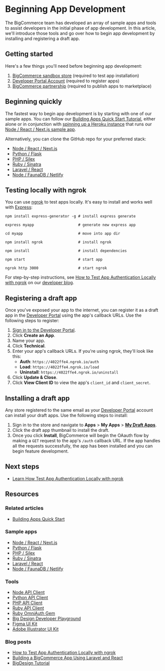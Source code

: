 # Beginning App Development



The BigCommerce team has developed an array of sample apps and tools to assist developers in the initial phase of app development. In this article, we'll introduce those tools and go over how to begin app development by installing and registering a draft app.

## Getting started
Here's a few things you'll need before beginning app development:
1. [BigCommerce sandbox store](/api-docs/partner/getting-started/create-a-sandbox-store) (required to test app installation)
2. [Developer Portal Account](https://devtools.bigcommerce.com/) (required to register apps)
3. [BigCommerce partnership](https://www.bigcommerce.com/partners/) (required to publish apps to marketplace)

## Beginning quickly
The fastest way to begin app development is by starting with one of our sample apps. You can follow our [Building Apps Quick Start Tutorial](/api-docs/apps/quick-start), either alone or in conjunction with [spinning up a Heroku instance](https://heroku.com/deploy?template=https://github.com/bigcommerce/sample-app-nodejs) that runs our [Node / React / Next.js sample app](https://github.com/bigcommerce/sample-app-nodejs/).  

Alternatively, you can clone the GitHub repo for your preferred stack:

* [Node / React / Next.js](https://github.com/bigcommerce/sample-app-nodejs/)
* [Python / Flask](https://github.com/bigcommerce/hello-world-app-python-flask)
* [PHP / Silex](https://github.com/bigcommerce/hello-world-app-php-silex)
* [Ruby / Sinatra](https://github.com/bigcommerce/hello-world-app-ruby-sinatra)
* [Laravel / React](https://github.com/bigcommerce/laravel-react-sample-app)
* [Node / FaunaDB / Netlify](https://github.com/bigcommerce/channels-app/)

## Testing locally with ngrok
You can use [ngrok](https://ngrok.com/) to test apps locally. It's easy to install and works well with [Express](https://expressjs.com/):


```shell
npm install express-generator -g # install express generate

express myapp                    # generate new express app

cd myapp                         # move into app dir

npm install ngrok                # install ngrok

npm install                      # install dependencies

npm start                        # start app

ngrok http 3000                  # start ngrok
```

For step-by-step instructions, see [How to Test App Authentication Locally with ngrok](https://medium.com/bigcommerce-developer-blog/how-to-test-app-authentication-locally-with-ngrok-149150bfe4cf) on our [developer blog](https://medium.com/bigcommerce-developer-blog).

## Registering a draft app
Once you've exposed your app to the internet, you can register it as a draft app in the [Developer Portal](https://devtools.bigcommerce.com/) using the app's callback URLs. Use the following steps to register:

1. [Sign in to the Developer Portal](https://devtools.bigcommerce.com/).
2. Click **Create an App**.
3. Name your app.
4. Click **Technical**.
5. Enter your app's callback URLs. If you're using ngrok, they'll look like this:
   * **Auth**: `https://4022ffe4.ngrok.io/auth`
   * **Load**: `https://4022ffe4.ngrok.io/load`
   * **Uninstall**: `https://4022ffe4.ngrok.io/uninstall`
6.  Click **Update & Close**.
7.  Click **View Client ID** to view the app's `client_id` and `client_secret`.

## Installing a draft app
Any store registered to the same email as your [Developer Portal](https://devtools.bigcommerce.com/my/apps) account can install your draft apps. Use the following steps to install:

1. Sign in to the store and navigate to **Apps** > **My Apps** > [**My Draft Apps**](https://login.bigcommerce.com/deep-links/manage/marketplace/apps/my-apps/drafts).
2. Click the draft app thumbnail to install the draft. 
3. Once you click **Install**, BigCommerce will begin the OAauth flow by making a `GET` request to the app's `/auth` callback URL. If the app handles all the requests successfully, the app has been installed and you can begin feature development.

## Next steps
* [Learn How Test App Authentication Locally with ngrok](https://medium.com/bigcommerce-developer-blog/how-to-test-app-authentication-locally-with-ngrok-149150bfe4cf)

## Resources

### Related articles
* [Building Apps Quick Start](/api-docs/apps/quick-start)

### Sample apps
* [Node / React / Next.js](https://github.com/bigcommerce/sample-app-nodejs)
* [Python / Flask](https://github.com/bigcommerce/hello-world-app-python-flask)
* [PHP / Silex](https://github.com/bigcommerce/hello-world-app-php-silex)
* [Ruby / Sinatra](https://github.com/bigcommerce/hello-world-app-ruby-sinatra)
* [Laravel / React](https://github.com/bigcommerce/laravel-react-sample-app)
* [Node / FaunaDB / Netlify](https://github.com/bigcommerce/channels-app/)

### Tools
* [Node API Client](https://github.com/bigcommerce/node-bigcommerce/)
* [Python API Client](https://github.com/bigcommerce/bigcommerce-api-python)
* [PHP API Client](https://github.com/bigcommerce/bigcommerce-api-php)
* [Ruby API Client](https://github.com/bigcommerce/bigcommerce-api-ruby)
* [Ruby OmniAuth Gem](https://github.com/bigcommerce/omniauth-bigcommerce)
* [Big Design Developer Playground](https://developer.bigcommerce.com/big-design)
* [Figma UI Kit](//figma.com/file/jTVuUkiZ1j3rux8WHG4IKK/BigDesign-UI-Kit?node-id=0%3A1/duplicate)
* [Adobe Illustrator UI Kit](https://design.bigcommerce.com/bigdesign-ui-kit)

### Blog posts
* [How to Test App Authentication Locally with ngrok](https://medium.com/bigcommerce-developer-blog/how-to-test-app-authentication-locally-with-ngrok-149150bfe4cf)
* [Building a BigCommerce App Using Laravel and React](https://medium.com/bigcommerce-developer-blog/building-a-bigcommerce-app-using-laravel-and-react-711ceceb5006)
* [BigDesign Tutorial](https://medium.com/bigcommerce-developer-blog/bigdesign-build-native-looking-uis-with-the-bigcommerce-design-system-fb06a01a24f2)

